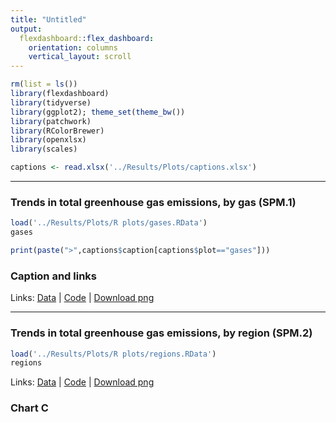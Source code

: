 ```yaml
---
title: "Untitled"
output: 
  flexdashboard::flex_dashboard:
    orientation: columns
    vertical_layout: scroll
---
```


```r

rm(list = ls())
library(flexdashboard)
library(tidyverse)
library(ggplot2); theme_set(theme_bw())
library(patchwork)
library(RColorBrewer)
library(openxlsx)
library(scales)

captions <- read.xlsx('../Results/Plots/captions.xlsx')

```

-----------------------------------------------------------------------

### Trends in total greenhouse gas emissions, by gas (SPM.1)

```r

load('../Results/Plots/R plots/gases.RData')
gases

print(paste(">",captions$caption[captions$plot=="gases"]))

```
### Caption and links


Links: <a href="url">Data</a> | <a href="url">Code</a> | <a href="url">Download png</a>

-----------------------------------------------------------------------

### Trends in total greenhouse gas emissions, by region (SPM.2)

```r


load('../Results/Plots/R plots/regions.RData')
regions


```

Links: <a href="url">Data</a> | <a href="url">Code</a> | <a href="url">Download png</a>


### Chart C

```r

```

